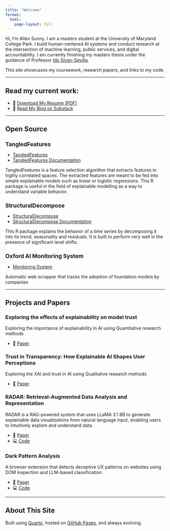 ```yaml
---
title: "Welcome"
format:
  html:
    page-layout: full
---
```


Hi, I'm Allen Sunny. I am a masters student at the University of Maryland College Park.  I build human-centered AI systems and conduct research at the intersection of machine learning, public services, and digital accountability. I am currently finishing my masters thesis under the guidance of Professor [Ido Sivan-Sevilla](https://ischool.umd.edu/directory/ido-sivan-sevilla/). 

This site showcases my coursework, research papers, and links to my code.

---

## Read my current work:

- 📄 [Download My Resume (PDF)](Resume.pdf)
- 📝 [Read My Blog on Substack](https://allensai.substack.com/)

---

## Open Source 
<h2 style="font-weight: bold; font-size: 1.25em;">TangledFeatures</h2>

- [TangledFeatures](https://allen-1242.github.io/TangledFeatures/)
- [TangledFeatures Documentation](https://cloud.r-project.org/web/packages/TangledFeatures/TangledFeatures.pdf)

TangledFeatures is a feature selection algorithm that extracts features in highly correlated spaces. The extracted features are meant to be fed into simple explainable models such as linear or logistic regressions. This R package is useful in the field of explainable modelling as a way to understand variable behavior.

<h2 style="font-weight: bold; font-size: 1.25em;">StructuralDecompose</h2>

- [StructuralDecompose](https://allen-1242.github.io/StructuralDecompose/)
- [StructuralDecompose Documentation](https://cloud.r-project.org/web/packages/StructuralDecompose/StructuralDecompose.pdf)

This R package explains the behavior of a time series by decomposing it into its trend, seasonality and residuals. It is built to perform very well in the presence of significant level shifts. 

<h2 style="font-weight: bold; font-size: 1.25em;">Oxford AI Monitoring System</h2>

- [Monitoring System](https://github.com/Allen-1242/Oxford_AI_Monitoring)

Automatic web scrapper that tracks the adoption of foundation models by companies

---

## Projects and Papers


### Exploring the effects of explainability on model trust
Exploring the importance of explainability in AI using Quantitative research methods 

- 📄 [Paper](papers/INST_808__User_AI_Research.pdf)

### Trust in Transparency: How Explainable AI Shapes User Perceptions
Exploring the XAI and trust in AI using Qualitative research methods 

- 📄 [Paper](papers/INST_808__User_AI_Research_Final-2.pdf)


### RADAR: Retrieval-Augmented Data Analysis and Representation
RADAR is a RAG-powered system that uses LLaMA 3.1 8B to generate explainable data visualizations from natural language input, enabling users to intuitively explore and understand data.

- 📄 [Paper](papers/INST760.pdf)
- 💻 [Code](https://github.com/Allen-1242/Radar)

### Dark Pattern Analysis 
A browser extension that detects deceptive UX patterns on websites using DOM inspection and LLM-based classification.

- 📄 [Paper](papers/CMSC_839__Checkpoint4.pdf)
- 💻 [Code](https://github.com/yourusername/gpt-bias-project)

---

## About This Site

Built using [Quarto](https://quarto.org), hosted on [GitHub Pages](https://pages.github.com), and always evolving.
